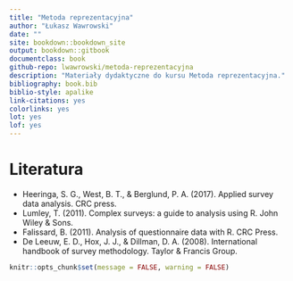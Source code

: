 ```yaml
--- 
title: "Metoda reprezentacyjna"
author: "Łukasz Wawrowski"
date: ""
site: bookdown::bookdown_site
output: bookdown::gitbook
documentclass: book
github-repo: lwawrowski/metoda-reprezentacyjna
description: "Materiały dydaktyczne do kursu Metoda reprezentacyjna."
bibliography: book.bib
biblio-style: apalike
link-citations: yes
colorlinks: yes
lot: yes
lof: yes
---
```


# Literatura {-}

- Heeringa, S. G., West, B. T., & Berglund, P. A. (2017). Applied survey data analysis. CRC press.
- Lumley, T. (2011). Complex surveys: a guide to analysis using R. John Wiley & Sons.
- Falissard, B. (2011). Analysis of questionnaire data with R. CRC Press.
- De Leeuw, E. D., Hox, J. J., & Dillman, D. A. (2008). International handbook of survey methodology. Taylor & Francis Group.

```r
knitr::opts_chunk$set(message = FALSE, warning = FALSE)
```